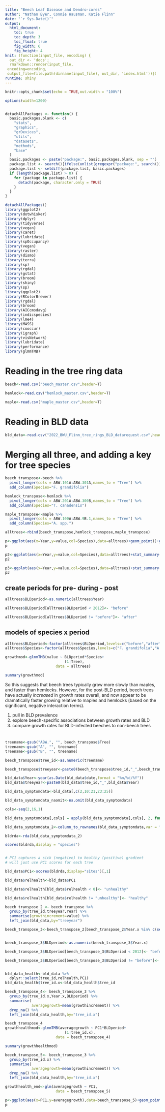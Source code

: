 ```yaml
---
title: "Beech Leaf Disease and Dendro-cores"
author: "Nathan Byer, Connie Hausman, Katie Flinn"
date: "`r Sys.Date()`"
output: 
  html_document:
    toc: true
    toc_depth: 3
    toc_float: true
    fig_width: 6
    fig_height: 4
knit: (function(input_file, encoding) {
  out_dir <- 'docs';
  rmarkdown::render(input_file,
 encoding=encoding,
 output_file=file.path(dirname(input_file), out_dir, 'index.html'))})
runtime: shiny
---
```


```r
knitr::opts_chunk$set(echo = TRUE,out.width = "100%")

options(width=1200)


detachAllPackages <- function() {
  basic.packages.blank <- c(    
    "stats",    
    "graphics",    
    "grDevices",    
    "utils",   
    "datasets",  
    "methods",    
    "base"    
  )    
  basic.packages <- paste("package:", basic.packages.blank, sep = "")   
  package.list <- search()[ifelse(unlist(gregexpr("package:", search())) == 1, TRUE, FALSE)]   
  package.list <- setdiff(package.list, basic.packages)   
  if (length(package.list) > 0) {   
    for (package in package.list) {   
      detach(package, character.only = TRUE)   
    }   
  }    
}

detachAllPackages()
library(ggplot2)
library(dotwhisker)
library(dplyr)
library(tidyverse)
library(vegan)
library(caret)
library(lubridate)
library(spOccupancy)
library(vegan)
library(raster)
library(dismo)
library(terra)
library(sp)
library(rgdal)
library(gstat)
library(broom)
library(shiny)
library(sp)
library(ggplot2)
library(RColorBrewer)
library(rgdal)
library(broom)
library(AICcmodavg)
library(indicspecies)
library(lme4)
library(MASS)
library(cooccur)
library(igraph)
library(visNetwork)
library(lubridate)
library(performance)
library(glmmTMB)
```

# Reading in the tree ring data

```r
beech<-read.csv("beech_master.csv",header=T)

hemlock<-read.csv("hemlock_master.csv",header=T)

maple<-read.csv("maple_master.csv",header=T)


```

# Reading in BLD data

```r
bld_data<-read.csv("2022_BWU_Flinn_tree_rings_BLD_datarequest.csv",header=T)
```

# Merging all three, and adding a key for tree species

```r
beech_transpose<-beech %>%
  pivot_longer(cols = ABW.101A:ABW.301A,names_to = "Tree") %>%
  add_column(Species="F. grandifolia") 

hemlock_transpose<-hemlock %>%
  pivot_longer(cols = ABW.201A:ABW.300B,names_to = "Tree") %>%
  add_column(Species="T. canadensis")

maple_transpose<-maple %>%
  pivot_longer(cols = ABW.100A:ABW.9B.1,names_to = "Tree") %>%
  add_column(Species="A. spp.")

alltrees<-rbind(beech_transpose,hemlock_transpose,maple_transpose)

p<-ggplot(aes(x=Year,y=value,col=Species),data=alltrees)+geom_point()+geom_smooth()+ylim(c(0,20))
p

p2<-ggplot(aes(x=Year,y=value,col=Species),data=alltrees)+stat_summary(geom = "line")+ylim(c(0,20))
p2

p3<-ggplot(aes(x=Year,y=value,col=Species),data=alltrees)+stat_summary(geom = "line")+ylim(c(0,20))+xlim(c(2000,2019))
p3

```

## create periods for pre- during - post

```r
alltrees$BLDperiod<-as.numeric(alltrees$Year)

alltrees$BLDperiod[alltrees$BLDperiod < 2012]<- "before"

alltrees$BLDperiod[alltrees$BLDperiod != "before"]<- "after"


```

## models of species x period

```r


alltrees$BLDperiod<-factor(alltrees$BLDperiod,levels=c("before","after"))
alltrees$Species<-factor(alltrees$Species,levels=c("F. grandifolia","A. spp.","T. canadensis"))

growthmod<-glmmTMB(value ~ BLDperiod*Species+
                           (1|Tree), 
                       data = alltrees)

summary(growthmod)

```

So this suggests that beech trees typically grow more slowly than maples, and faster than hemlocks. However, for the post-BLD period, beech trees have actually *increased* in growth rates overall, and now appear to be dramatically faster growing relative to maples and hemlocks (based on the significant, negative interaction terms). 

1. pull in BLD prevalence
2. explore beech-specific associations between growth rates and BLD 
3. compare growth rates for BLD-infected beeches to non-beech trees


#  

```r

treename<-gsub("ABW.", "", beech_transpose$Tree)
treename<-gsub("A", "", treename)
treename<-gsub("B", "", treename)

beech_transpose$tree_id<-as.numeric(treename)

beech_transpose$treeyear<-paste0(beech_transpose$tree_id,"_",beech_transpose$Year)

bld_data$Year<-year(as.Date(bld_data$date,format = "%m/%d/%Y"))
bld_data$treeyear<-paste0(bld_data$tree_id,"_",bld_data$Year)

bld_data_symptomdata<-bld_data[,c(2,10:21,23:25)]

bld_data_symptomdata_naomit<-na.omit(bld_data_symptomdata)

cols<-seq(2,16,1)

bld_data_symptomdata[,cols] = apply(bld_data_symptomdata[,cols], 2, function(x) as.numeric(as.factor(x)))

bld_data_symptomdata_2<-column_to_rownames(bld_data_symptomdata,var = "tree_id")

bldrda<-rda(bld_data_symptomdata_2)

scores(bldrda,display = "species")


# PC1 captures a sick (negative) to healthy (positive) gradient
# will just use PC1 scores for each tree

bld_data$PC1<-scores(bldrda,display="sites")[,1]

bld_data$relhealth<-bld_data$PC1

bld_data$relhealth[bld_data$relhealth < 0]<- "unhealthy"

bld_data$relhealth[bld_data$relhealth != "unhealthy"]<- "healthy"

beech_transpose_2 <- beech_transpose %>%
  group_by(tree_id,treeyear,Year) %>%
  summarise(growthincrement=value) %>%
  left_join(bld_data,by="treeyear") 

beech_transpose_3<-beech_transpose_2[beech_transpose_2$Year.x %in% c(seq(2000,2021,1)),]


beech_transpose_3$BLDperiod<-as.numeric(beech_transpose_3$Year.x)

beech_transpose_3$BLDperiod[beech_transpose_3$BLDperiod < 2012]<- "before"

beech_transpose_3$BLDperiod[beech_transpose_3$BLDperiod != "before"]<- "after"


bld_data_health<-bld_data %>%
  dplyr::select(tree_id,relhealth,PC1)
bld_data_health$tree_id.x<-bld_data_health$tree_id

beech_transpose_4<- beech_transpose_3 %>%
  group_by(tree_id.x,Year.x,BLDperiod) %>%
  summarise(
            averagegrowth=mean(growthincrement)) %>%
  drop_na() %>%
  left_join(bld_data_health,by="tree_id.x")

```


```r
beech_transpose_4
growthhealthmod<-glmmTMB(averagegrowth ~ PC1*BLDperiod+
                           (1|tree_id.x), 
                       data = beech_transpose_4)

summary(growthhealthmod)
```

```r
beech_transpose_5<- beech_transpose_3 %>%
  group_by(tree_id.x) %>%
  summarise(
            averagegrowth=mean(growthincrement)) %>%
  drop_na() %>%
  left_join(bld_data_health,by="tree_id.x")

growthhealth_end<-glm(averagegrowth ~ PC1,
                       data = beech_transpose_5)

p<-ggplot(aes(x=PC1,y=averagegrowth),data=beech_transpose_5)+geom_point()+geom_smooth(method="lm")+xlab("PC-based BLD health score (negative = more symptoms)") + ylab("average growth rate (cm, 2000-2021)")
p
```

